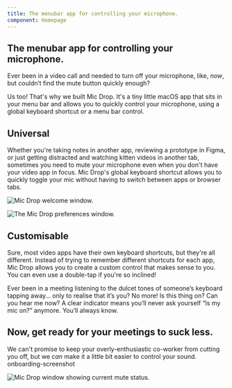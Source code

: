 ```yaml
---
title: The menubar app for controlling your microphone.
component: Homepage
---
```




<Panel gridTablet="1fr 1fr" gridWide="auto 44rem">

<div css={css`margin-left: -450px;`}>
    <AnimatedGIF />
</div>

<TextBlock end>

## The menubar app for controlling your microphone.

Ever been in a video call and needed to turn off your microphone, like, _now_, but couldn’t find the mute button quickly enough?

Us too! That's why we built Mic Drop. It's a tiny little macOS app that sits in your menu bar and allows you to quickly control your microphone, using a global keyboard shortcut or a menu bar control.

</TextBlock>

</Panel>

<Panel gridTablet="1fr 1fr" gridWide="44rem auto">

<TextBlock>

## Universal

Whether you're taking notes in another app, reviewing a prototype in Figma, or just getting distracted and watching kitten videos in another tab, sometimes you need to mute your microphone even when you don't have your video app in focus. Mic Drop's global keyboard shortcut allows you to quickly toggle your mic without having to switch between apps or browser tabs.

</TextBlock>

![Mic Drop welcome window.](images/onboarding-welcome.png)

</Panel>


<Panel gridTablet="1fr 1fr" gridWide="44rem auto 44rem">

![The Mic Drop preferences window.](images/customisable.png)

<TextBlock end>

## Customisable

Sure, most video apps have their own keyboard shortcuts, but they're all different. Instead of trying to remember different shortcuts for each app, Mic Drop allows you to create a custom control that makes sense to you. You can even use a double-tap if you're so inclined!

</TextBlock>


<Argument title="No clickety-clacking.">
Ever been in a meeting listening to the dulcet tones of someone’s keyboard tapping away… only to realise that it’s you? No more!
</Argument>

</Panel>

<Panel fullwidth dark background="src/images/david-klein--94oJK3PDQw-unsplash.jpg" negativeMargins />

<Panel gridTablet="1fr 1fr" gridWide="44rem auto 44rem">

<Argument title="No awkwardness" top end>
Is this thing on? Can you hear me now? A clear indicator means you’ll never ask yourself “Is my mic on?” anymore. You’ll always know.
</Argument>

<TextBlock>

## Now, get ready for your meetings to suck less.

We can't promise to keep your overly-enthusiastic co-worker from cutting you off, but we _can_ make it a little bit easier to control your sound.
onboarding-screenshot
<CTAButtons />

</TextBlock>

![Mic Drop window showing current mute status.](images/onboarding-screenshot.png)

<!--
<Argument title="No Captain Crunching.">
Forgot your breakfast? No worries! Crunch your Happy Os to your heart’s content, without driving your co-workers bananas.
</Argument>

</Panel>

<Panel fullwidth dark background="src/images/etienne-girardet-chp1ITgplkA-unsplash.jpg" negativeMargins>

</Panel>

<Panel gridTablet="1fr 1fr" gridWide="48rem auto 48rem">

<Argument title="No spying." top end>
There are probably already more than enough machines in your house spying on you. We don’t ever listen in. (Check our privacy policy!)
</Argument>
-->

</Panel>

